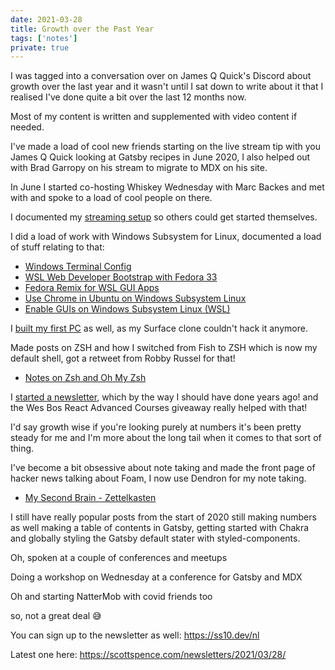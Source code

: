```yaml
---
date: 2021-03-28
title: Growth over the Past Year
tags: ['notes']
private: true
---
```


I was tagged into a conversation over on James Q Quick's Discord about
growth over the last year and it wasn't until I sat down to write
about it that I realised I've done quite a bit over the last 12 months
now.

Most of my content is written and supplemented with video content if
needed.

I've made a load of cool new friends starting on the live stream tip
with you James Q Quick looking at Gatsby recipes in June 2020, I also
helped out with Brad Garropy on his stream to migrate to MDX on his
site.

In June I started co-hosting Whiskey Wednesday with Marc Backes and
met with and spoke to a load of cool people on there.

I documented my [streaming setup] so others could get started
themselves.

I did a load of work with Windows Subsystem for Linux, documented a
load of stuff relating to that:

- [Windows Terminal Config]
- [WSL Web Developer Bootstrap with Fedora 33]
- [Fedora Remix for WSL GUI Apps]
- [Use Chrome in Ubuntu on Windows Subsystem Linux]
- [Enable GUIs on Windows Subsystem Linux (WSL)]

I [built my first PC] as well, as my Surface clone couldn't hack it
anymore.

Made posts on ZSH and how I switched from Fish to ZSH which is now my
default shell, got a retweet from Robby Russel for that!

- [Notes on Zsh and Oh My Zsh]

I [started a newsletter], which by the way I should have done years
ago! and the Wes Bos React Advanced Courses giveaway really helped
with that!

I'd say growth wise if you're looking purely at numbers it's been
pretty steady for me and I'm more about the long tail when it comes to
that sort of thing.

I've become a bit obsessive about note taking and made the front page
of hacker news talking about Foam, I now use Dendron for my note
taking.

- [My Second Brain - Zettelkasten]

I still have really popular posts from the start of 2020 still making
numbers as well making a table of contents in Gatsby, getting started
with Chakra and globally styling the Gatsby default stater with
styled-components.

Oh, spoken at a couple of conferences and meetups

Doing a workshop on Wednesday at a conference for Gatsby and MDX

Oh and starting NatterMob with covid friends too

so, not a great deal :sweat_smile:

You can sign up to the newsletter as well: https://ss10.dev/nl

Latest one here: https://scottspence.com/newsletters/2021/03/28/

[streaming setup]:
  https://scottspence.com/2020/10/08/getting-started-with-youtube/
[windows terminal config]:
  https://scottspence.com/2021/01/14/windows-terminal-config/
[wsl web developer bootstrap with fedora 33]:
  https://scottspence.com/2021/01/06/fedora-bootstrap-from-scratch/
[fedora remix for wsl gui apps]:
  https://toast.scottspence.com/2021/01/05/fedora-remix-for-wsl-gui-apps/
[use chrome in ubuntu on windows subsystem linux]:
  https://toast.scottspence.com/2021/01/05/use-chrome-in-ubuntu-wsl/
[enable guis on windows subsystem linux (wsl)]:
  https://toast.scottspence.com/2020/12/09/gui-with-wsl/
[notes on zsh and oh my zsh]:
  https://toast.scottspence.com/2020/12/08/zsh-and-oh-my-zsh/
[built my first pc]:
  https://toast.scottspence.com/2020/05/30/first-time-pc-build/
[started a newsletter]: https://ss10.dev/nl
[my second brain - zettelkasten]:
  https://toast.scottspence.com/2020/07/17/my-second-brain-zettelkasten/
